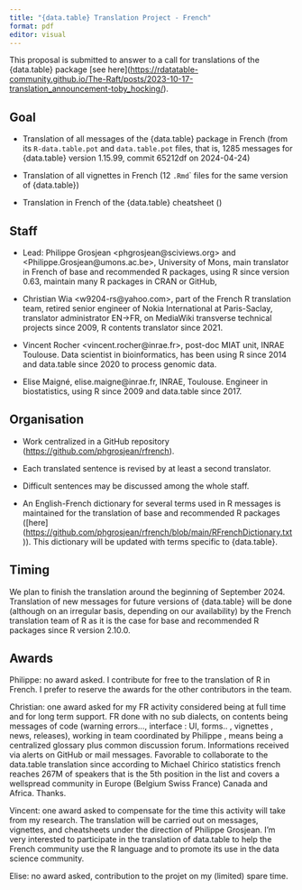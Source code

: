 ```yaml
---
title: "{data.table} Translation Project - French"
format: pdf
editor: visual
---
```


This proposal is submitted to answer to a call for translations of the {data.table} package \[see here\](<https://rdatatable-community.github.io/The-Raft/posts/2023-10-17-translation_announcement-toby_hocking/>).

## Goal

-   Translation of all messages of the {data.table} package in French (from its `R-data.table.pot` and `data.table.pot` files, that is, 1285 messages for {data.table} version 1.15.99, commit 65212df on 2024-04-24)

-   Translation of all vignettes in French (12 `.Rmd`\` files for the same version of {data.table})

-   Translation in French of the {data.table} cheatsheet ()

## Staff

-   Lead: Philippe Grosjean \<phgrosjean\@sciviews.org\> and \<Philippe.Grosjean\@umons.ac.be\>, University of Mons, main translator in French of base and recommended R packages, using R since version 0.63, maintain many R packages in CRAN or GitHub,

-   Christian Wia \<w9204-rs\@yahoo.com\>, part of the French R translation team, retired senior engineer of Nokia International at Paris-Saclay, translator administrator EN-\>FR, on MediaWiki transverse technical projects since 2009, R contents translator since 2021.

-   Vincent Rocher \<vincent.rocher\@inrae.fr\>, post-doc MIAT unit, INRAE Toulouse. Data scientist in bioinformatics, has been using R since 2014 and data.table since 2020 to process genomic data.

-   Elise Maigné, elise.maigne\@inrae.fr, INRAE, Toulouse. Engineer in biostatistics, using R since 2009 and data.table since 2017.

## Organisation

-   Work centralized in a GitHub repository (<https://github.com/phgrosjean/rfrench>).

-   Each translated sentence is revised by at least a second translator.

-   Difficult sentences may be discussed among the whole staff.

-   An English-French dictionary for several terms used in R messages is maintained for the translation of base and recommended R packages (\[here\](<https://github.com/phgrosjean/rfrench/blob/main/RFrenchDictionary.txt>)). This dictionary will be updated with terms specific to {data.table}.

## Timing

We plan to finish the translation around the beginning of September 2024. Translation of new messages for future versions of {data.table} will be done (although on an irregular basis, depending on our availability) by the French translation team of R as it is the case for base and recommended R packages since R version 2.10.0.

## Awards

Philippe: no award asked. I contribute for free to the translation of R in French. I prefer to reserve the awards for the other contributors in the team.

Christian: one award asked for my FR activity considered being at full time and for long term support. FR done with no sub dialects, on contents being messages of code (warning errors..., interface : UI, forms.. , vignettes , news, releases), working in team coordinated by Philippe , means being a centralized glossary plus common discussion forum. Informations received via alerts on GitHub or mail messages. Favorable to collaborate to the data.table translation since according to Michael Chirico statistics french reaches 267M of speakers that is the 5th position in the list and covers a wellspread community in Europe (Belgium Swiss France) Canada and Africa. Thanks.

Vincent: one award asked to compensate for the time this activity will take from my research. The translation will be carried out on messages, vignettes, and cheatsheets under the direction of Philippe Grosjean. I'm very interested to participate in the translation of data.table to help the French community use the R language and to promote its use in the data science community.

Elise: no award asked, contribution to the projet on my (limited) spare time.
